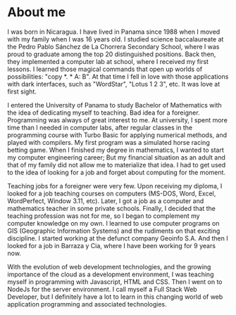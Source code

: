 # About me

I was born in Nicaragua. I have lived in Panama since 1988 when I moved with my family when I was 16 years old. I studied science baccalaureate at the Pedro Pablo Sánchez de La Chorrera Secondary School, where I was proud to graduate among the top 20 distinguished positions. Back then, they implemented a computer lab at school, where I received my first lessons. I learned those magical commands that open up worlds of possibilities: "copy *. * A: B". At that time I fell in love with those applications with dark interfaces, such as "WordStar", "Lotus 1 2 3", etc. It was love at first sight.

I entered the University of Panama to study Bachelor of Mathematics with the idea of dedicating myself to teaching. Bad idea for a foreigner. Programming was always of great interest to me. At university, I spent more time than I needed in computer labs, after regular classes in the programming course with Turbo Basic for applying numerical methods, and played with compilers. My first program was a simulated horse racing betting game. When I finished my degree in mathematics, I wanted to start my computer engineering career; But my financial situation as an adult and that of my family did not allow me to materialize that idea. I had to get used to the idea of looking for a job and forget about computing for the moment.

Teaching jobs for a foreigner were very few. Upon receiving my diploma, I looked for a job teaching courses on computers (MS-DOS, Word, Excel, WordPerfect, Window 3.11, etc). Later, I got a job as a computer and mathematics teacher in some private schools. Finally, I decided that the teaching profession was not for me, so I began to complement my computer knowledge on my own. I learned to use computer programs on GIS (Geographic Information Systems) and the rudiments on that exciting discipline. I started working at the defunct company Geoinfo S.A. And then I looked for a job in Barraza y Cia, where I have been working for 9 years now.

With the evolution of web development technologies, and the growing importance of the cloud as a development environment, I was teaching myself in programming with Javascript, HTML and CSS. Then I went on to NodeJs for the server environment. I call myself a Full Stack Web Developer, but I definitely have a lot to learn in this changing world of web application programming and associated technologies.